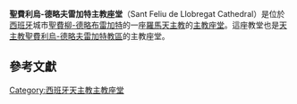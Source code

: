 '''聖費利烏-德略夫雷加特主教座堂'''（Sant Feliu de Llobregat Cathedral）是位於[[西班牙|西班牙]]城市[[聖費柳-德略布雷加特|聖費柳-德略布雷加特]]的一座[[羅馬天主教|羅馬天主教]]的[[主教座堂|主教座堂]]。這座教堂也是[[天主教聖費利烏-德略夫雷加特教區|天主教聖費利烏-德略夫雷加特教區]]的主教座堂。
== 參考文獻 ==
{{reflist}}
[[Category:西班牙天主教主教座堂|Category:西班牙天主教主教座堂]]